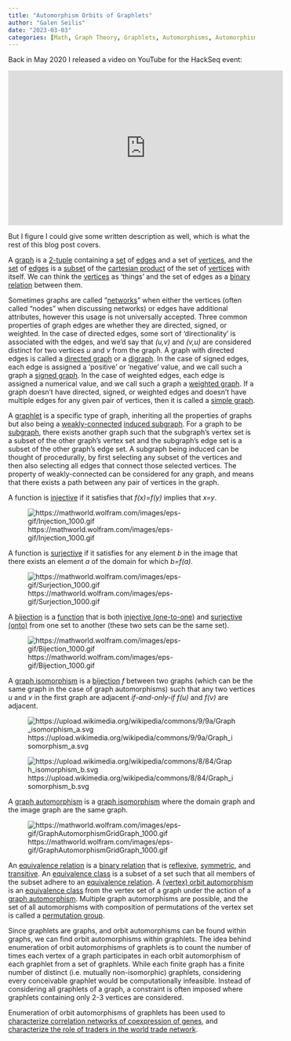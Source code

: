 ```yaml
---
title: "Automorphism Orbits of Graphlets"
author: "Galen Seilis"
date: "2023-03-03"
categories: [Math, Graph Theory, Graphlets, Automorphisms, Automorphism Orbits, Automorphism Orbits of Graphlets, Isomorphisms, Gaphs, Relations, Binary Relations, Sets, Vertices, Edges, Subsets, Cartesian Products, Networks, directed Graphs, Digraphs, Signed Graphs, Weighted Graphs, Simple Graphs, Functions, Injective Functions, Surjective Functions, Bijective Functions, Graph Isomorphism, Graph Automorphisms, Equivalence Relations, Reflexive Relations, Symmetric Relations, Transitive Relations, Equivalence Classes, Vertex Orbit Automorphisms, Permutation Groups]
---
```


Back in May 2020 I released a video on YouTube for the HackSeq event:

<iframe width="560" height="315" src="https://www.youtube.com/embed/vY1UkCPSKH8?si=5wooO7lIT8DMe32f" title="YouTube video player" frameborder="0" allow="accelerometer; autoplay; clipboard-write; encrypted-media; gyroscope; picture-in-picture; web-share" referrerpolicy="strict-origin-when-cross-origin" allowfullscreen></iframe>

But I figure I could give some written description as well, which is what the rest of this blog post covers.

A [graph](https://en.wikipedia.org/wiki/Graph_(discrete_mathematics)) is a [2-tuple](https://en.wikipedia.org/wiki/Tuple) containing a [set](https://en.wikipedia.org/wiki/Set_(mathematics)) of [edges](https://mathworld.wolfram.com/GraphEdge.html) and a set of [vertices](https://en.wikipedia.org/wiki/Vertex_(graph_theory)), and the [set](https://mathworld.wolfram.com/Set.html) of [edges](https://en.wikipedia.org/wiki/Glossary_of_graph_theory_terms#edge) is a [subset](https://en.wikipedia.org/wiki/Subset) of the [cartesian product](https://en.wikipedia.org/wiki/Cartesian_product) of the set of [vertices](https://mathworld.wolfram.com/GraphVertex.html) with itself. We can think the [vertices](https://en.wikipedia.org/wiki/Glossary_of_graph_theory_terms#vertex) as 'things' and the set of edges as a [binary relation](https://en.wikipedia.org/wiki/Binary_relation) between them.

Sometimes graphs are called "[networks](https://en.wikipedia.org/wiki/Network_theory)" when either the vertices (often called "nodes" when discussing networks) or edges have additional attributes, however this usage is not universally accepted. Three common properties of graph edges are whether they are directed, signed, or weighted. In the case of directed edges, some sort of 'directionality' is associated with the edges, and we'd say that *(u,v)* and *(v,u)* are considered distinct for two vertices *u* and *v* from the graph. A graph with directed edges is called a [directed graph](https://en.wikipedia.org/wiki/Directed_graph) or a [digraph](https://mathworld.wolfram.com/DirectedGraph.html). In the case of signed edges, each edge is assigned a 'positive' or 'negative' value, and we call such a graph a [signed graph](https://en.wikipedia.org/wiki/Signed_graph). In the case of weighted edges, each edge is assigned a numerical value, and we call such a graph a [weighted graph](https://mathworld.wolfram.com/WeightedGraph.html). If a graph doesn't have directed, signed, or weighted edges and doesn't have multiple edges for any given pair of vertices, then it is called a [simple graph](https://mathworld.wolfram.com/SimpleGraph.html).

A [graphlet](https://en.wikipedia.org/wiki/Graphlets) is a specific type of graph, inheriting all the properties of graphs but also being a [weakly-connected](https://mathworld.wolfram.com/ConnectedGraph.html) [induced subgraph](https://en.wikipedia.org/wiki/Induced_subgraph). For a graph to be [subgraph](https://mathworld.wolfram.com/Subgraph.html), there exists another graph such that the subgraph's vertex set is a subset of the other graph's vertex set and the subgraph's edge set is a subset of the other graph's edge set. A subgraph being induced can be thought of procedurally, by first selecting any subset of the vertices and then also selecting all edges that connect those selected vertices. The property of weakly-connected can be considered for any graph, and means that there exists a path between any pair of vertices in the graph.

A function is [injective](https://mathworld.wolfram.com/Injection.html) if it satisfies that *f(x)=f(y)* implies that *x=y*.

![https://mathworld.wolfram.com/images/eps-gif/Injection_1000.gif](https://mathworld.wolfram.com/images/eps-gif/Injection_1000.gif)

A function is [surjective](https://mathworld.wolfram.com/Surjection.html) if it satisfies for any element *b* in the image that there exists an element *a* of the domain for which *b=f(a)*.

![https://mathworld.wolfram.com/images/eps-gif/Surjection_1000.gif](https://mathworld.wolfram.com/images/eps-gif/Surjection_1000.gif)

A [bijection](https://en.wikipedia.org/wiki/Bijection) is a [function](https://en.wikipedia.org/wiki/Function_(mathematics)) that is both [injective (one-to-one)](https://en.wikipedia.org/wiki/Injective_function) and [surjective (onto)](https://en.wikipedia.org/wiki/Surjective_function) from one set to another (these two sets can be the same set).

![https://mathworld.wolfram.com/images/eps-gif/Bijection_1000.gif](https://mathworld.wolfram.com/images/eps-gif/Bijection_1000.gif)

A [graph isomorphism](https://en.wikipedia.org/wiki/Graph_isomorphism) is a [bijection](https://mathworld.wolfram.com/Bijection.html) *f* between two graphs (which can be the same graph in the case of graph automorphisms) such that any two vertices *u* and *v* in the first graph are adjacent *if-and-only-if* *f(u)* and *f(v)* are adjacent.

![https://upload.wikimedia.org/wikipedia/commons/9/9a/Graph_isomorphism_a.svg](https://upload.wikimedia.org/wikipedia/commons/9/9a/Graph_isomorphism_a.svg)

![https://upload.wikimedia.org/wikipedia/commons/8/84/Graph_isomorphism_b.svg](https://upload.wikimedia.org/wikipedia/commons/8/84/Graph_isomorphism_b.svg)

A [graph automorphism](https://mathworld.wolfram.com/GraphAutomorphism.html) is a [graph isomorphism](https://en.wikipedia.org/wiki/Graph_isomorphism) where the domain graph and the image graph are the same graph.

![https://mathworld.wolfram.com/images/eps-gif/GraphAutomorphismGridGraph_1000.gif](https://mathworld.wolfram.com/images/eps-gif/GraphAutomorphismGridGraph_1000.gif)

An [equivalence relation](https://mathworld.wolfram.com/EquivalenceRelation.html) is a [binary relation](https://mathworld.wolfram.com/BinaryRelation.html) that is [reflexive](https://en.wikipedia.org/wiki/Reflexive_relation), [symmetric](https://en.wikipedia.org/wiki/Symmetric_relation), and [transitive](https://en.wikipedia.org/wiki/Transitive_relation). An [equivalence class](https://mathworld.wolfram.com/EquivalenceClass.html) is a subset of a set such that all members of the subset adhere to an [equivalence relation](https://en.wikipedia.org/wiki/Equivalence_relation). A [(vertex) orbit automorphism](http://www.cs.columbia.edu/~cs4203/files/GT-Lec2.pdf) is an [equivalence class](https://en.wikipedia.org/wiki/Equivalence_class) from the vertex set of a graph under the action of a [graph automorphism](https://en.wikipedia.org/wiki/Graph_automorphism). Multiple graph automorphisms are possible, and the set of all automorphisms with composition of permutations of the vertex set is called a [permutation group](http://vlsicad.eecs.umich.edu/BK/SAUCY/papers/Cameron2001.pdf).

Since graphlets are graphs, and orbit automorphisms can be found within graphs, we can find orbit automorphisms within graphlets. The idea behind enumeration of orbit automorphisms of graphlets is to count the number of times each vertex of a graph participates in each orbit automorphism of each graphlet from a set of graphlets. While each finite graph has a finite number of distinct (i.e. mutually non-isomorphic) graphlets, considering every conceivable graphlet would be computationally infeasible. Instead of considering all graphlets of a graph, a constraint is often imposed where graphlets containing only 2-3 vertices are considered.

Enumeration of orbit automorphisms of graphlets has been used to [characterize correlation networks of coexpression of genes](https://asonamdata.com/ASONAM2019_Proceedings/pdf/papers/105_0613_135.pdf), and [characterize the role of traders in the world trade network](https://www.nature.com/articles/srep35098).

